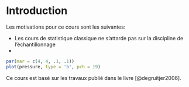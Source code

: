 Introduction {#Intro}
======================

Les motivations pour ce cours sont les suivantes:

- Les cours de statistique classique ne s'attarde pas sur la discipline de l'échantillonnage
-

```r
par(mar = c(4, 4, .1, .1))
plot(pressure, type = 'b', pch = 19)
```


Ce cours est basé sur les travaux publié dans le livre [@degruitjer2006].
